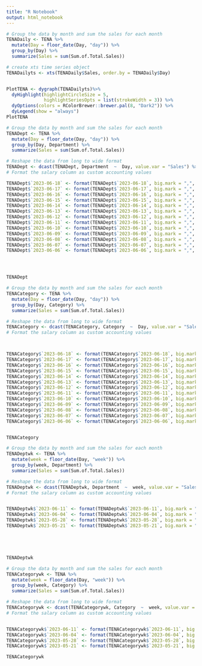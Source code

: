 ```yaml
---
title: "R Notebook"
output: html_notebook
---
```


```r
# Group the data by month and sum the sales for each month
TENADaily <- TENA %>%
  mutate(Day = floor_date(Day, "day")) %>%
  group_by(Day) %>%
  summarize(Sales = sum(Sum.of.Total.Sales)) 

# create xts time series object
TENADailyts <- xts(TENADaily$Sales, order.by = TENADaily$Day)


PlotTENA <- dygraph(TENADailyts)%>%
  dyHighlight(highlightCircleSize = 5, 
              highlightSeriesOpts = list(strokeWidth = 3)) %>%
  dyOptions(colors = RColorBrewer::brewer.pal(8, "Dark2")) %>%
  dyLegend(show = "always") 
PlotTENA
```




```r
# Group the data by month and sum the sales for each month
TENADept <- TENA %>%
  mutate(Day = floor_date(Day, "day")) %>%
  group_by(Day, Department) %>%
  summarize(Sales = sum(Sum.of.Total.Sales)) 

# Reshape the data from long to wide format
TENADept <- dcast(TENADept, Department  ~  Day, value.var = "Sales") %>% select(1,29,28,27,26,25,24,23,22,21,20,19,18,17) %>% arrange(desc(`2023-06-18`))
# Format the salary column as custom accounting values

TENADept$`2023-06-18` <- format(TENADept$`2023-06-18`, big.mark = ",", decimal.mark = ".", nsmall = 0)
TENADept$`2023-06-17` <- format(TENADept$`2023-06-17`, big.mark = ",", decimal.mark = ".", nsmall = 0)
TENADept$`2023-06-16` <- format(TENADept$`2023-06-16`, big.mark = ",", decimal.mark = ".", nsmall = 0)
TENADept$`2023-06-15` <- format(TENADept$`2023-06-15`, big.mark = ",", decimal.mark = ".", nsmall = 0)
TENADept$`2023-06-14` <- format(TENADept$`2023-06-14`, big.mark = ",", decimal.mark = ".", nsmall = 0)
TENADept$`2023-06-13` <- format(TENADept$`2023-06-13`, big.mark = ",", decimal.mark = ".", nsmall = 0)
TENADept$`2023-06-12` <- format(TENADept$`2023-06-12`, big.mark = ",", decimal.mark = ".", nsmall = 0)
TENADept$`2023-06-11` <- format(TENADept$`2023-06-11`, big.mark = ",", decimal.mark = ".", nsmall = 0)
TENADept$`2023-06-10` <- format(TENADept$`2023-06-10`, big.mark = ",", decimal.mark = ".", nsmall = 0)
TENADept$`2023-06-09` <- format(TENADept$`2023-06-09`, big.mark = ",", decimal.mark = ".", nsmall = 0)
TENADept$`2023-06-08` <- format(TENADept$`2023-06-08`, big.mark = ",", decimal.mark = ".", nsmall = 0)
TENADept$`2023-06-07` <- format(TENADept$`2023-06-07`, big.mark = ",", decimal.mark = ".", nsmall = 0)
TENADept$`2023-06-06` <- format(TENADept$`2023-06-06`, big.mark = ",", decimal.mark = ".", nsmall = 0)




TENADept

```


```r
# Group the data by month and sum the sales for each month
TENACategory <- TENA %>%
  mutate(Day = floor_date(Day, "day")) %>%
  group_by(Day, Category) %>%
  summarize(Sales = sum(Sum.of.Total.Sales)) 

# Reshape the data from long to wide format
TENACategory <- dcast(TENACategory, Category  ~  Day, value.var = "Sales") %>% select(1,29,28,27,26,25,24,23,22,21,20,19,18,17) %>% arrange(desc(`2023-06-18`))
# Format the salary column as custom accounting values



TENACategory$`2023-06-18` <- format(TENACategory$`2023-06-18`, big.mark = ",", decimal.mark = ".", nsmall = 0)
TENACategory$`2023-06-17` <- format(TENACategory$`2023-06-17`, big.mark = ",", decimal.mark = ".", nsmall = 0)
TENACategory$`2023-06-16` <- format(TENACategory$`2023-06-16`, big.mark = ",", decimal.mark = ".", nsmall = 0)
TENACategory$`2023-06-15` <- format(TENACategory$`2023-06-15`, big.mark = ",", decimal.mark = ".", nsmall = 0)
TENACategory$`2023-06-14` <- format(TENACategory$`2023-06-14`, big.mark = ",", decimal.mark = ".", nsmall = 0)
TENACategory$`2023-06-13` <- format(TENACategory$`2023-06-13`, big.mark = ",", decimal.mark = ".", nsmall = 0)
TENACategory$`2023-06-12` <- format(TENACategory$`2023-06-12`, big.mark = ",", decimal.mark = ".", nsmall = 0)
TENACategory$`2023-06-11` <- format(TENACategory$`2023-06-11`, big.mark = ",", decimal.mark = ".", nsmall = 0)
TENACategory$`2023-06-10` <- format(TENACategory$`2023-06-10`, big.mark = ",", decimal.mark = ".", nsmall = 0)
TENACategory$`2023-06-09` <- format(TENACategory$`2023-06-09`, big.mark = ",", decimal.mark = ".", nsmall = 0)
TENACategory$`2023-06-08` <- format(TENACategory$`2023-06-08`, big.mark = ",", decimal.mark = ".", nsmall = 0)
TENACategory$`2023-06-07` <- format(TENACategory$`2023-06-07`, big.mark = ",", decimal.mark = ".", nsmall = 0)
TENACategory$`2023-06-06` <- format(TENACategory$`2023-06-06`, big.mark = ",", decimal.mark = ".", nsmall = 0)


TENACategory

```


```r
# Group the data by month and sum the sales for each month
TENADeptwk <- TENA %>%
  mutate(week = floor_date(Day, "week")) %>%
  group_by(week, Department) %>%
  summarize(Sales = sum(Sum.of.Total.Sales)) 

# Reshape the data from long to wide format
TENADeptwk <- dcast(TENADeptwk, Department  ~  week, value.var = "Sales") %>% select(1,5,4,3,2) %>% arrange(desc(`2023-06-11`))
# Format the salary column as custom accounting values


TENADeptwk$`2023-06-11` <- format(TENADeptwk$`2023-06-11`, big.mark = ",", decimal.mark = ".", nsmall = 0)
TENADeptwk$`2023-06-04` <- format(TENADeptwk$`2023-06-04`, big.mark = ",", decimal.mark = ".", nsmall = 0)
TENADeptwk$`2023-05-28` <- format(TENADeptwk$`2023-05-28`, big.mark = ",", decimal.mark = ".", nsmall = 0)
TENADeptwk$`2023-05-21` <- format(TENADeptwk$`2023-05-21`, big.mark = ",", decimal.mark = ".", nsmall = 0)





TENADeptwk
```

```r
# Group the data by month and sum the sales for each month
TENACategorywk <- TENA %>%
  mutate(week = floor_date(Day, "week")) %>%
  group_by(week, Category) %>%
  summarize(Sales = sum(Sum.of.Total.Sales)) 

# Reshape the data from long to wide format
TENACategorywk <- dcast(TENACategorywk, Category  ~  week, value.var = "Sales") %>% select(1,5,4,3,2) %>% arrange(desc(`2023-06-11`))
# Format the salary column as custom accounting values


TENACategorywk$`2023-06-11` <- format(TENACategorywk$`2023-06-11`, big.mark = ",", decimal.mark = ".", nsmall = 0)
TENACategorywk$`2023-06-04` <- format(TENACategorywk$`2023-06-04`, big.mark = ",", decimal.mark = ".", nsmall = 0)
TENACategorywk$`2023-05-28` <- format(TENACategorywk$`2023-05-28`, big.mark = ",", decimal.mark = ".", nsmall = 0)
TENACategorywk$`2023-05-21` <- format(TENACategorywk$`2023-05-21`, big.mark = ",", decimal.mark = ".", nsmall = 0)

TENACategorywk

```